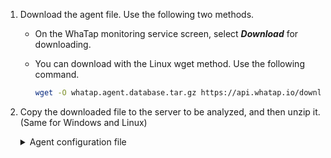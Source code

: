 1.  Download the agent file. Use the following two methods.

    -   On the WhaTap monitoring service screen, select **_Download_** for downloading.

    -   You can download with the Linux wget method. Use the following command.

        ```bash
        wget -O whatap.agent.database.tar.gz https://api.whatap.io/download/agent/whata.agent.database.tar.gz
        ```

2.  Copy the downloaded file to the server to be analyzed, and then unzip it. (Same for Windows and Linux)

    <details>
    <summary>Agent configuration file</summary>

    <Xclude product='cubrid'>

    | File name                          | Description                                                                                                                                                                                                                                                                                                                                                          |
    | ---------------------------------- | -------------------------------------------------------------------------------------------------------------------------------------------------------------------------------------------------------------------------------------------------------------------------------------------------------------------------------------------------------------------- |
    | _whatap.conf_                      | This is the file where you can enter the address of the collection server that collects data from the database server and the server's project access key. For more information about the agent configuration, see [the following](agent-settings).                                                                                                                  |
    | _alert/alert.conf_                 | This is the file that sets thresholds for monitoring items to be collected. An alert occurs when the threshold is exceeded.                                                                                                                                                                                                                                          |
    | _scripts/_                         | This directory contains the scripts that can remotely run SQL scripts.                                                                                                                                                                                                                                                                                               |
    | ⎿ _ps.sh_                          | This script fetches the process ID. When ending the agent process, the ID is referenced.                                                                                                                                                                                                                                                                             |
    | ⎿ _stop.sh_                        | This script is used when ending the agent process.                                                                                                                                                                                                                                                                                                                   |
    | ⎿ _uid.sh_ (_uid.bat_)             | This shell script file generates an encrypted UID by combining the database connection data. It creates the _db.user_ file. Once you have set it for the first time, it collects data from the database server to be monitored through the encrypted UID. <br/>For more details about creation of an account for monitoring, see [the following](install-agent#uid). |
    | ⎿ _start.sh_ (_start.bat_)         | This shell script file runs the agent. When the agent starts, it starts collecting monitoring data from the database server.                                                                                                                                                                                                                                         |
    | ⎿ _startd.sh_ (_startd.bat_)       | This shell script file runs the agent, which can be run in the background.                                                                                                                                                                                                                                                                                           |
    | _whatap.agent.dbx-`X.Y.Z`.jar_     | The Tracer program is a program that collects data from the database server and transmits the collected data to the server.                                                                                                                                                                                                                                          |
    | _jdbc_                             | This directory collects the libraries referenced for database server connection. Download the library for connecting the agent and database server and use it by setting the path in the class path option of Java.                                                                                                                                                  |
    | _xos/_                             | The directory contains the optional agent that can monitor the process usage of the database server.                                                                                                                                                                                                                                                                 |
    | ⎿ _xos.conf_                       | This file is used to enter the address and communication port of the agent server for collecting the process usage of the database server and transmitting the data.                                                                                                                                                                                                 |
    | <sup>*</sup> <em>xcub/</em>        | This directory contains additional agent files that collect SQL texts from the CUBRID database and calculate metrics.                                                                                                                                                                                                                                                |
    | ⎿ <sup>\*</sup> <em>xcub.conf</em> | This file is used to enter the CUBRID database and additional agent connection settings.                                                                                                                                                                                                                                                                             |

      :::note

    <sup>*</sup>: The files in the <em>xcub</em> path are dedicated files for CUBRID Monitoring.

      :::

    </Xclude>

    <InDoc product='cubrid'>

    | File name                      | Description                                                                                                                                                                                                                                                                                                                                                          |
    | ------------------------------ | -------------------------------------------------------------------------------------------------------------------------------------------------------------------------------------------------------------------------------------------------------------------------------------------------------------------------------------------------------------------- |
    | _whatap.conf_                  | This is the file where you can enter the address of the collection server that collects data from the database server and the server's project access key. For more information about the agent configuration, see [the following](agent-settings).                                                                                                                  |
    | _alert/alert.conf_             | This is the file that sets thresholds for monitoring items to be collected. An alert occurs when the threshold is exceeded.                                                                                                                                                                                                                                          |
    | _scripts/_                     | This directory contains the scripts that can remotely run SQL scripts.                                                                                                                                                                                                                                                                                               |
    | ⎿ _ps.sh_                      | This script fetches the process ID. When ending the agent process, the ID is referenced.                                                                                                                                                                                                                                                                             |
    | ⎿ _stop.sh_                    | This script is used when ending the agent process.                                                                                                                                                                                                                                                                                                                   |
    | ⎿ _uid.sh_ (_uid.bat_)         | This shell script file generates an encrypted UID by combining the database connection data. It creates the _db.user_ file. Once you have set it for the first time, it collects data from the database server to be monitored through the encrypted UID. <br/>For more details about creation of an account for monitoring, see [the following](install-agent#uid). |
    | ⎿ _start.sh_ (_start.bat_)     | This shell script file runs the agent. When the agent starts, it starts collecting monitoring data from the database server.                                                                                                                                                                                                                                         |
    | ⎿ _startd.sh_ (_startd.bat_)   | This shell script file runs the agent, which can be run in the background.                                                                                                                                                                                                                                                                                           |
    | _whatap.agent.dbx-`X.Y.Z`.jar_ | The Tracer program is a program that collects data from the database server and transmits the collected data to the server.                                                                                                                                                                                                                                          |
    | _jdbc_                         | This directory collects the libraries referenced for database server connection. Download the library for connecting the agent and database server and use it by setting the path in the class path option of Java.                                                                                                                                                  |
    | _xos/_                         | The directory contains the optional agent that can monitor the process usage of the database server.                                                                                                                                                                                                                                                                 |
    | ⎿ _xos.conf_                   | This file is used to enter the address and communication port of the agent server for collecting the process usage of the database server and transmitting the data.                                                                                                                                                                                                 |
    | _xcub/_                        | This directory contains additional agent files that collect SQL texts and calculate metrics. It must be installed on the database server.<br/>\* This directory is for additional agents for CUBRID Monitoring.                                                                                                                                                      |
    | ⎿ _xcub.conf_                  | This file is used to enter the database and agent connection settings.<br/>\* This additional agent configuration file is for CUBRID monitoring. For more information, see [the following](agent-xcub-settings).                                                                                                                                                     |

    </InDoc>

    </details>
